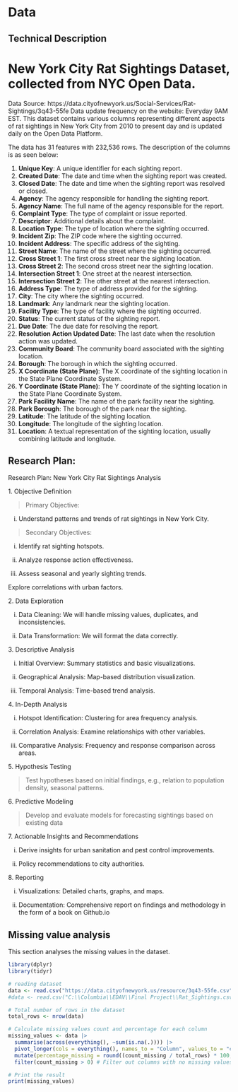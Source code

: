 # Data

## Technical Description
# New York City Rat Sightings Dataset, collected from NYC Open Data. 
Data Source: https://data.cityofnewyork.us/Social-Services/Rat-Sightings/3q43-55fe
Data update frequency on the website: Everyday 9AM EST.
This dataset contains various columns representing different aspects of rat sightings in New York City from 2010 to present day and is updated daily on the Open Data Platform.

The data has 31 features with 232,536 rows. The description of the columns is as seen below:

1. **Unique Key**: A unique identifier for each sighting report.
2. **Created Date**: The date and time when the sighting report was created.
3. **Closed Date**: The date and time when the sighting report was resolved or closed.
4. **Agency**: The agency responsible for handling the sighting report.
5. **Agency Name**: The full name of the agency responsible for the report.
6. **Complaint Type**: The type of complaint or issue reported.
7. **Descriptor**: Additional details about the complaint.
8. **Location Type**: The type of location where the sighting occurred.
9. **Incident Zip**: The ZIP code where the sighting occurred.
10. **Incident Address**: The specific address of the sighting.
11. **Street Name**: The name of the street where the sighting occurred.
12. **Cross Street 1**: The first cross street near the sighting location.
13. **Cross Street 2**: The second cross street near the sighting location.
14. **Intersection Street 1**: One street at the nearest intersection.
15. **Intersection Street 2**: The other street at the nearest intersection.
16. **Address Type**: The type of address provided for the sighting.
17. **City**: The city where the sighting occurred.
18. **Landmark**: Any landmark near the sighting location.
19. **Facility Type**: The type of facility where the sighting occurred.
20. **Status**: The current status of the sighting report.
21. **Due Date**: The due date for resolving the report.
22. **Resolution Action Updated Date**: The last date when the resolution action was updated.
23. **Community Board**: The community board associated with the sighting location.
24. **Borough**: The borough in which the sighting occurred.
25. **X Coordinate (State Plane)**: The X coordinate of the sighting location in the State Plane Coordinate System.
26. **Y Coordinate (State Plane)**: The Y coordinate of the sighting location in the State Plane Coordinate System.
27. **Park Facility Name**: The name of the park facility near the sighting.
28. **Park Borough**: The borough of the park near the sighting.
29. **Latitude**: The latitude of the sighting location.
30. **Longitude**: The longitude of the sighting location.
31. **Location**: A textual representation of the sighting location, usually combining latitude and longitude.

## Research Plan:

Research Plan: New York City Rat Sightings Analysis

1\. Objective Definition

> Primary Objective:

i. Understand patterns and trends of rat sightings in New York City.

> Secondary Objectives:

i.  Identify rat sighting hotspots.

ii. Analyze response action effectiveness.

iii. Assess seasonal and yearly sighting trends.

Explore correlations with urban factors.

2\. Data Exploration

i. Data Cleaning: We will handle missing values, duplicates, and inconsistencies.

ii. Data Transformation: We will format the data correctly.

3\. Descriptive Analysis

i. Initial Overview: Summary statistics and basic visualizations.

ii. Geographical Analysis: Map-based distribution visualization.

iii. Temporal Analysis: Time-based trend analysis.

4\. In-Depth Analysis

i. Hotspot Identification: Clustering for area frequency analysis.

ii. Correlation Analysis: Examine relationships with other variables.

iii. Comparative Analysis: Frequency and response comparison across areas.

5\. Hypothesis Testing

> Test hypotheses based on initial findings, e.g., relation to population density, seasonal patterns.

6\. Predictive Modeling

> Develop and evaluate models for forecasting sightings based on existing data

7\. Actionable Insights and Recommendations

i. Derive insights for urban sanitation and pest control improvements.

ii. Policy recommendations to city authorities.

8\. Reporting

i. Visualizations: Detailed charts, graphs, and maps.

ii. Documentation: Comprehensive report on findings and methodology in the form of a book on Github.io

## Missing value analysis

This section analyses the missing values in the dataset.
```r
library(dplyr)
library(tidyr)

# reading dataset
data <- read.csv("https://data.cityofnewyork.us/resource/3q43-55fe.csv")
#data <- read.csv("C:\\Columbia\\EDAV\\Final Project\\Rat_Sightings.csv")

# Total number of rows in the dataset
total_rows <- nrow(data)

# Calculate missing values count and percentage for each column
missing_values <- data |> 
  summarise(across(everything(), ~sum(is.na(.)))) |>
  pivot_longer(cols = everything(), names_to = "Column", values_to = "count_missing") |>
  mutate(percentage_missing = round((count_missing / total_rows) * 100,2)) |>
  filter(count_missing > 0) # Filter out columns with no missing values

# Print the result
print(missing_values)
```

